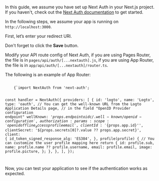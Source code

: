 
<Steps>

<Step title="Prerequisites">

In this guide, we assume you have set up Next Auth in your Next.js project. If you haven't, check out the [Next Auth documentation](https://next-auth.js.org/getting-started/introduction) to get started.

</Step>

<Step title="Configure redirect URI">

<InlineNotification>
  In the following steps, we assume your app is running on <code>http://localhost:3000</code>.
</InlineNotification>

First, let’s enter your redirect URI.

<UriInputField name="redirectUris" defaultValue="http://localhost:3000/api/auth/callback/logto" />

Don't forget to click the **Save** button.

</Step>

<Step title="Configure the provider">

Modify your API route config of Next Auth, if you are using Pages Router, the file is in `pages/api/auth/[...nextauth].js`, if you are using App Router, the file is in `app/api/auth/[...nextauth]/router.ts`.

The following is an example of App Router:

<Code className="language-ts">
    {`import NextAuth from 'next-auth';

const handler = NextAuth({
  providers: [
    {
      id: 'logto',
      name: 'Logto',
      type: 'oauth',
      // You can get the well-known URL from the Logto Application Details page,
      // in the field "OpenID Provider configuration endpoint"
      wellKnown: '${props.endpoint}oidc/.well-known/openid-configuration',
      authorization: { params: { scope: 'openid offline_access profile email' } },
      clientId: '${props.app.id}'',
      clientSecret: '${props.secrets[0]?.value ?? props.app.secret}',
      client: {
        id_token_signed_response_alg: 'ES384',
      },
      profile(profile) {
        // You can customize the user profile mapping here
        return {
          id: profile.sub,
          name: profile.name ?? profile.username,
          email: profile.email,
          image: profile.picture,
        };
      },
    },
  ],
});

</Code>

</Step>

<Step title="Checkpoint: Test Logto and Next Auth integration">

Now, you can test your application to see if the authentication works as expected.

</Step>

</Steps>
